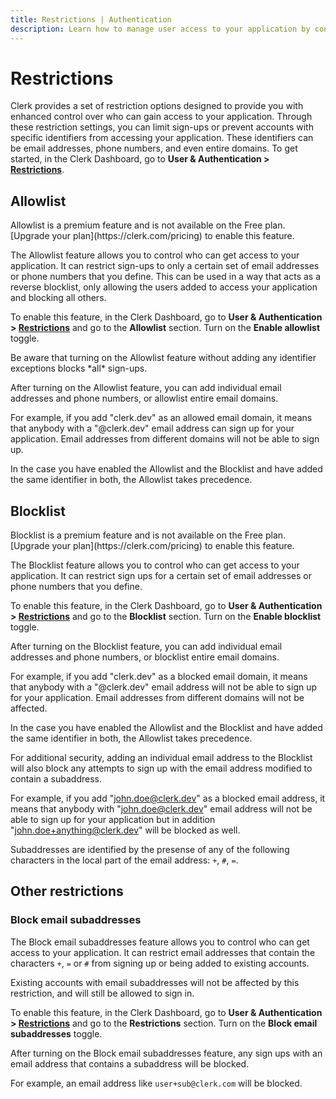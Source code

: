 ```yaml
---
title: Restrictions | Authentication
description: Learn how to manage user access to your application by configuring Clerk's access restrictions.
---
```


# Restrictions

Clerk provides a set of restriction options designed to provide you with enhanced control over who can gain access to your application. Through these restriction settings, you can limit sign-ups or prevent accounts with specific identifiers from accessing your application. These identifiers can be email addresses, phone numbers, and even entire domains. To get started, in the Clerk Dashboard, go to **User & Authentication > [Restrictions](https://dashboard.clerk.com/last-active?path=user-authentication/restrictions)**.

## Allowlist

<Callout type="info">
  Allowlist is a premium feature and is not available on the Free plan. [Upgrade your plan](https://clerk.com/pricing) to enable this feature.
 </Callout>

The Allowlist feature allows you to control who can get access to your application. It can restrict sign-ups to only a certain set of email addresses or phone numbers that you define. This can be used in a way that acts as a reverse blocklist, only allowing the users added to access your application and blocking all others.

To enable this feature, in the Clerk Dashboard, go to **User & Authentication > [Restrictions](https://dashboard.clerk.com/last-active?path=user-authentication/restrictions)** and go to the **Allowlist** section. Turn on the **Enable allowlist** toggle.

<Callout type="warning" emoji="⚠️">
  Be aware that turning on the Allowlist feature without adding any identifier exceptions blocks *all* sign-ups.
</Callout>

<Images
width={3024}
height={1654}
src="/docs/images/authentication/restrictions/allowlist.jpg"
alt="The 'Allowlist' section in the 'Restrictions' tab under the 'User & Authentication' section of the Clerk Dashboard. A red arrow is pointing to the 'Enable allowlist' toggle, which is toggled on."
/>

After turning on the Allowlist feature, you can add individual email addresses and phone numbers, or allowlist entire email domains.

For example, if you add "clerk.dev" as an allowed email domain, it means that anybody with a "@clerk.dev" email address can sign up for your application. Email addresses from different domains will not be able to sign up.

<Callout type="warning" emoji="⚠️">
  In the case you have enabled the Allowlist and the Blocklist and have added the same identifier in both, the Allowlist takes precedence.
</Callout>

## Blocklist

<Callout type="info">
  Blocklist is a premium feature and is not available on the Free plan. [Upgrade your plan](https://clerk.com/pricing) to enable this feature.
</Callout>

The Blocklist feature allows you to control who can get access to your application. It can restrict sign ups for a certain set of email addresses or phone numbers that you define.

To enable this feature, in the Clerk Dashboard, go to **User & Authentication > [Restrictions](https://dashboard.clerk.com/last-active?path=user-authentication/restrictions)** and go to the **Blocklist** section. Turn on the **Enable blocklist** toggle.

<Images
width={3024}
height={1654}
src="/docs/images/authentication/restrictions/blocklist.jpg"
alt="The 'Blocklist' section in the 'Restrictions' tab under the 'User & Authentication' section of the Clerk Dashboard. A red arrow is pointing to the 'Enable blocklist' toggle, which is toggled on."
/>

After turning on the Blocklist feature, you can add individual email addresses and phone numbers, or blocklist entire email domains.

For example, if you add "clerk.dev" as a blocked email domain, it means that anybody with a "@clerk.dev" email address will not be able to sign up for your application. Email addresses from different domains will not be affected.

<Callout type="warning" emoji="⚠️">
  In the case you have enabled the Allowlist and the Blocklist and have added the same identifier in both, the Allowlist takes precedence.
</Callout>

For additional security, adding an individual email address to the Blocklist will also block any attempts to sign up with the email address modified to contain a subaddress.

For example, if you add "john.doe@clerk.dev" as a blocked email address, it means that anybody with "john.doe@clerk.dev" email address will not be able to sign up for your application but in addition "john.doe+anything@clerk.dev" will be blocked as well.

Subaddresses are identified by the presense of any of the following characters in the local part of the email address: `+`, `#`, `=`.

## Other restrictions

### Block email subaddresses

The Block email subaddresses feature allows you to control who can get access to your application. It can restrict email addresses that contain the characters `+`, `=` or `#` from signing up or being added to existing accounts.

<Callout type="info">
  Existing accounts with email subaddresses will not be affected by this restriction, and will still be allowed to sign in.
</Callout>

To enable this feature, in the Clerk Dashboard, go to **User & Authentication > [Restrictions](https://dashboard.clerk.com/last-active?path=user-authentication/restrictions)** and go to the **Restrictions** section. Turn on the **Block email subaddresses** toggle.

<Images
width={3024}
height={1654}
src="/docs/images/authentication/restrictions/subaddresses.jpg"
alt="The 'Restrictions' section in the 'Restrictions' tab under the 'User & Authentication' section of the Clerk Dashboard. A red arrow is pointing to the 'Block email subaddresses' toggle, which is toggled on."
/>

After turning on the Block email subaddresses feature, any sign ups with an email address that contains a subaddress will be blocked.

For example, an email address like `user+sub@clerk.com` will be blocked.
